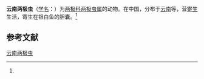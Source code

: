 {{Speciesbox
| name = 云南两极虫
| status = 
| status_system = 
| image = 
| genus = Myxidium
| species = yunnanense
| authority = (Ma, 1998)<ref name='id9237'>{{cite web| url =http://www.bioinfo.cn/db05/BjdwSpecies.php?action=view&id=9237| title =云南两极虫| work =《中国动物物种编目数据库》| publisher =中国科学院微生物研究所| author =中国科学院动物研究所| accessdate =2009-04-16| deadurl =yes| archiveurl =https://web.archive.org/web/20160305062201/http://www.bioinfo.cn/db05/BjdwSpecies.php?action=view&id=9237| archivedate =2016-03-05}}</ref>
}}

'''云南两极虫'''（[[学名|学名]]：{{lang|la|''Myxidium yunnanense''}}）为[[两极科|两极科]][[两极虫属|两极虫属]]的动物。在中国，分布于[[云南|云南]]等，营[[寄生|寄生]]生活，寄生在银白鱼的胆囊。<ref name='id9237'/>

== 参考文献 ==
{{reflist}}

{{Wikispecies|Myxidium yunnanense}}

[[Category:两极虫属|云南两极虫]]


{{Cnidarian-stub}}